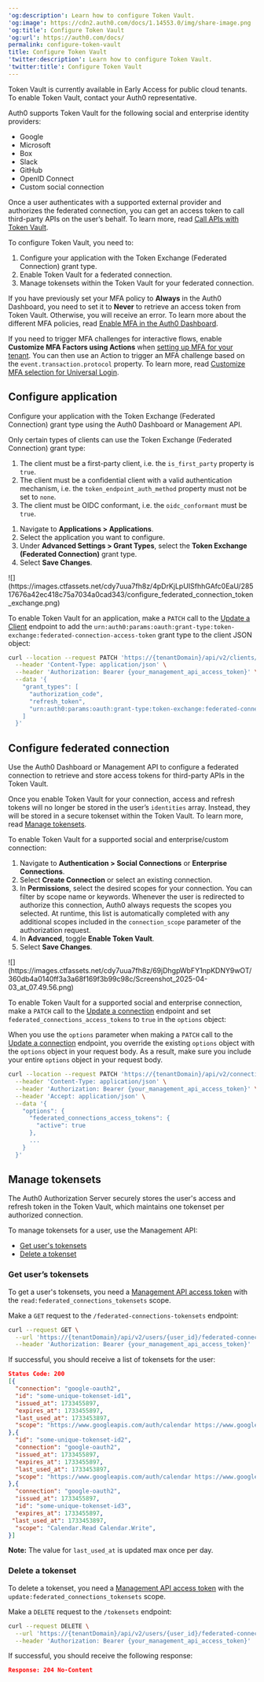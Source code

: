 ---
'og:description': Learn how to configure Token Vault.
'og:image': https://cdn2.auth0.com/docs/1.14553.0/img/share-image.png
'og:title': Configure Token Vault
'og:url': https://auth0.com/docs/
permalink: configure-token-vault
title: Configure Token Vault
'twitter:description': Learn how to configure Token Vault.
'twitter:title': Configure Token Vault
---
<Callout icon="file-lines" color="#0EA5E9" iconType="regular">

Token Vault is currently available in Early Access for public cloud tenants. To enable Token Vault, contact your Auth0 representative.

</Callout>

Auth0 supports Token Vault for the following social and enterprise <Tooltip tip="Identity Provider (IdP): Service that stores and manages digital identities." cta="View Glossary" href="/docs/glossary?term=identity+providers">identity providers</Tooltip>:

* Google
* Microsoft
* Box
* Slack
* GitHub
* <Tooltip tip="OpenID: Open standard for authentication that allows applications to verify users' identities without collecting and storing login information." cta="View Glossary" href="/docs/glossary?term=OpenID">OpenID</Tooltip> Connect
* Custom social connection

Once a user authenticates with a supported external provider and authorizes the federated connection, you can get an <Tooltip tip="Access Token: Authorization credential, in the form of an opaque string or JWT, used to access an API." cta="View Glossary" href="/docs/glossary?term=access+token">access token</Tooltip> to call third-party APIs on the user’s behalf. To learn more, read [Call APIs with Token Vault](/docs/secure/tokens/token-vault/call-apis-with-token-vault).

To configure Token Vault, you need to:

1. Configure your application with the Token Exchange (Federated Connection) grant type.
2. Enable Token Vault for a federated connection.
3. Manage tokensets within the Token Vault for your federated connection.

<Callout icon="file-lines" color="#0EA5E9" iconType="regular">

If you have previously set your MFA policy to **Always** in the Auth0 Dashboard, you need to set it to **Never** to retrieve an access token from Token Vault. Otherwise, you will receive an error. To learn more about the different MFA policies, read [Enable MFA in the Auth0 Dashboard](/docs/secure/multi-factor-authentication/enable-mfa#enable-mfa-in-the-auth0-dashboard).

If you need to trigger MFA challenges for interactive flows, enable **Customize MFA Factors using Actions** when [setting up MFA for your tenant](/docs/secure/multi-factor-authentication/customize-mfa/customize-mfa-selection-universal-login#prepare-your-tenant). You can then use an Action to trigger an MFA challenge based on the `event.transaction.protocol` property. To learn more, read [Customize MFA selection for Universal Login](/docs/secure/multi-factor-authentication/customize-mfa/customize-mfa-selection-universal-login).

</Callout>

## Configure application

Configure your application with the Token Exchange (Federated Connection) grant type using the <Tooltip tip="Management API: A product to allow customers to perform administrative tasks." cta="View Glossary" href="/docs/glossary?term=Auth0+Dashboard">Auth0 Dashboard</Tooltip> or <Tooltip tip="Auth0 Dashboard: Auth0's main product to configure your services." cta="View Glossary" href="/docs/glossary?term=Management+API">Management API</Tooltip>.

Only certain types of clients can use the Token Exchange (Federated Connection) grant type:

1. The client must be a first-party client, i.e. the `is_first_party` property is `true`.
2. The client must be a confidential client with a valid authentication mechanism, i.e. the `token_endpoint_auth_method` property must not be set to `none`.
3. The client must be OIDC conformant, i.e. the `oidc_conformant` must be `true`.

<Tabs><Tab title="Auth0 Dashboard">

1. Navigate to **Applications > Applications**.
2. Select the application you want to configure.
3. Under **Advanced Settings > Grant Types**, select the **Token Exchange (Federated Connection)** grant type.
4. Select **Save Changes**.

<Frame>![](https://images.ctfassets.net/cdy7uua7fh8z/4pDrKjLpUISfhhGAfc0EaU/28517676a42ec418c75a7034a0cad343/configure_federated_connection_token_exchange.png)</Frame>

</Tab><Tab title="Management API">

To enable Token Vault for an application, make a `PATCH` call to the [Update a Client](https://auth0.com/docs/api/management/v2/clients/patch-clients-by-id) endpoint to add the `urn:auth0:params:oauth:grant-type:token-exchange:federated-connection-access-token` grant type to the client JSON object:

```bash lines
curl --location --request PATCH 'https://{tenantDomain}/api/v2/clients/{clientId}' \
  --header 'Content-Type: application/json' \
  --header 'Authorization: Bearer {your_management_api_access_token}' \
  --data '{
    "grant_types": [
      "authorization_code",
      "refresh_token",
      "urn:auth0:params:oauth:grant-type:token-exchange:federated-connection-access-token"
    ]
  }'
```






</Tab></Tabs>

## Configure federated connection

Use the Auth0 Dashboard or Management API to configure a federated connection to retrieve and store access tokens for third-party APIs in the Token Vault.

Once you enable Token Vault for your connection, access and <Tooltip tip="Refresh Token: Token used to obtain a renewed Access Token without forcing users to log in again." cta="View Glossary" href="/docs/glossary?term=refresh+tokens">refresh tokens</Tooltip> will no longer be stored in the user’s `identities` array. Instead, they will be stored in a secure tokenset within the Token Vault. To learn more, read [Manage tokensets](#manage-tokensets).

<Tabs><Tab title="Auth0 Dashboard">

To enable Token Vault for a supported social and enterprise/custom connection:

1. Navigate to **Authentication > Social Connections** or **Enterprise Connections**.
2. Select **Create Connection** or select an existing connection.
3. In **Permissions**, select the desired scopes for your connection. You can filter by scope name or keywords. Whenever the user is redirected to authorize this connection, Auth0 always requests the scopes you selected. At runtime, this list is automatically completed with any additional scopes included in the `connection_scope` parameter of the authorization request.
4. In **Advanced**, toggle **Enable Token Vault**.
5. Select **Save Changes**.

<Frame>![](https://images.ctfassets.net/cdy7uua7fh8z/69jDhgpWbFY1npKDNY9wOT/360db4a0140ff3a3a68f169f3b99c98c/Screenshot_2025-04-03_at_07.49.56.png)</Frame>

</Tab><Tab title="Management API">

To enable Token Vault for a supported social and enterprise connection, make a `PATCH` call to the [Update a connection](https://auth0.com/docs/api/management/v2/connections/patch-connections-by-id) endpoint and set `federated_connections_access_tokens` to `true` in the `options` object:

<Callout icon="file-lines" color="#0EA5E9" iconType="regular">

When you use the `options` parameter when making a `PATCH` call to the [Update a connection](https://auth0.com/docs/api/management/v2/connections/patch-connections-by-id) endpoint, you override the existing `options` object with the `options` object in your request body. As a result, make sure you include your entire `options` object in your request body.

</Callout>

```bash lines
curl --location --request PATCH 'https://{tenantDomain}/api/v2/connections/{connectionId}' \
  --header 'Content-Type: application/json' \
  --header 'Authorization: Bearer {your_management_api_access_token}' \
  --header 'Accept: application/json' \
  --data '{
    "options": {
      "federated_connections_access_tokens": {
        "active": true
      },
      ...
    }
  }'
```






</Tab></Tabs>

## Manage tokensets

The Auth0 <Tooltip tip="Authorization Server: Centralized server that contributes to defining the boundaries of a user’s access. For example, your authorization server can control the data, tasks, and features available to a user." cta="View Glossary" href="/docs/glossary?term=Authorization+Server">Authorization Server</Tooltip> securely stores the user's access and refresh token in the Token Vault, which maintains one tokenset per authorized connection.

To manage tokensets for a user, use the Management API:

* [Get user's tokensets](#get-user-s-tokensets)
* [Delete a tokenset](#delete-a-tokenset)

### Get user’s tokensets

To get a user's tokensets, you need a [Management API access token](/docs/secure/tokens/access-tokens/management-api-access-tokens) with the `read:federated_connections_tokensets` scope.

Make a `GET` request to the `/federated-connections-tokensets` endpoint:

```bash lines
curl --request GET \
  --url 'https://{tenantDomain}/api/v2/users/{user_id}/federated-connections-tokensets' \
  --header 'Authorization: Bearer {your_management_api_access_token}'
```






If successful, you should receive a list of tokensets for the user:

```json lines
Status Code: 200
[{
  "connection": "google-oauth2",
  "id": "some-unique-tokenset-id1",
  "issued_at": 1733455897,
  "expires_at": 1733455897,
  "last_used_at": 1733453897,
  "scope": "https://www.googleapis.com/auth/calendar https://www.googleapis.com/auth/calendar.events",
},{
  "id": "some-unique-tokenset-id2",
  "connection": "google-oauth2",
  "issued_at": 1733455897,
  "expires_at": 1733455897,
  "last_used_at": 1733453897,
  "scope": "https://www.googleapis.com/auth/calendar https://www.googleapis.com/auth/calendar.events",
},{
  "connection": "google-oauth2",
  "issued_at": 1733455897,
  "id": "some-unique-tokenset-id3",
  "expires_at": 1733455897,
 "last_used_at": 1733453897,
  "scope": "Calendar.Read Calendar.Write",
}]
```






**Note:** The value for `last_used_at` is updated max once per day.

### Delete a tokenset

To delete a tokenset, you need a [Management API access token](/docs/secure/tokens/access-tokens/management-api-access-tokens) with the `update:federated_connections_tokensets` scope.

Make a `DELETE` request to the `/tokensets` endpoint:

```bash lines
curl --request DELETE \
  --url 'https://{tenantDomain}/api/v2/users/{user_id}/federated-connections-tokensets/{tokenset_id}' \
  --header 'Authorization: Bearer {your_management_api_access_token}'
```






If successful, you should receive the following response:

```json lines
Response: 204 No-Content
```



